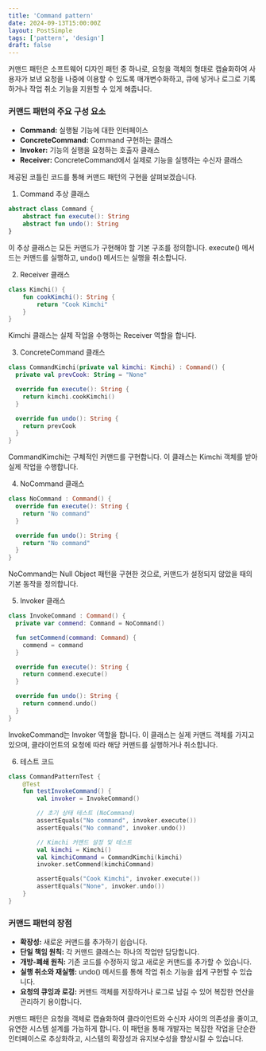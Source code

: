 ```yaml
---
title: 'Command pattern'
date: 2024-09-13T15:00:00Z
layout: PostSimple
tags: ['pattern', 'design']
draft: false
---
```


커맨드 패턴은 소프트웨어 디자인 패턴 중 하나로, 요청을 객체의 형태로 캡슐화하여 사용자가 보낸 요청을 나중에 이용할 수 있도록 매개변수화하고, 큐에 넣거나 로그로 기록하거나 작업 취소 기능을 지원할 수 있게 해줍니다.

### 커맨드 패턴의 주요 구성 요소

- **Command:** 실행될 기능에 대한 인터페이스
- **ConcreteCommand:** Command 구현하는 클래스
- **Invoker:** 기능의 실행을 요청하는 호출자 클래스
- **Receiver:** ConcreteCommand에서 실제로 기능을 실행하는 수신자 클래스

제공된 코틀린 코드를 통해 커맨드 패턴의 구현을 살펴보겠습니다.

1. Command 추상 클래스

```kotlin
abstract class Command {
    abstract fun execute(): String
    abstract fun undo(): String
}
```

이 추상 클래스는 모든 커맨드가 구현해야 할 기본 구조를 정의합니다. execute() 메서드는 커맨드를 실행하고, undo() 메서드는 실행을 취소합니다.

2. Receiver 클래스

```kotlin
class Kimchi() {
    fun cookKimchi(): String {
        return "Cook Kimchi"
    }
}
```

Kimchi 클래스는 실제 작업을 수행하는 Receiver 역할을 합니다.

3. ConcreteCommand 클래스

```kotlin
class CommandKimchi(private val kimchi: Kimchi) : Command() {
  private val prevCook: String = "None"

  override fun execute(): String {
    return kimchi.cookKimchi()
  }

  override fun undo(): String {
    return prevCook
  }
}
```

CommandKimchi는 구체적인 커맨드를 구현합니다. 이 클래스는 Kimchi 객체를 받아 실제 작업을 수행합니다.

4. NoCommand 클래스

```kotlin
class NoCommand : Command() {
  override fun execute(): String {
    return "No command"
  }

  override fun undo(): String {
    return "No command"
  }
}
```

NoCommand는 Null Object 패턴을 구현한 것으로, 커맨드가 설정되지 않았을 때의 기본 동작을 정의합니다.

5. Invoker 클래스

```kotlin
class InvokeCommand : Command() {
  private var commend: Command = NoCommand()

  fun setCommend(command: Command) {
    commend = command
  }

  override fun execute(): String {
    return commend.execute()
  }

  override fun undo(): String {
    return commend.undo()
  }
}
```

InvokeCommand는 Invoker 역할을 합니다. 이 클래스는 실제 커맨드 객체를 가지고 있으며, 클라이언트의 요청에 따라 해당 커맨드를 실행하거나 취소합니다.

6. 테스트 코드

```kotlin
class CommandPatternTest {
    @Test
    fun testInvokeCommand() {
        val invoker = InvokeCommand()

        // 초기 상태 테스트 (NoCommand)
        assertEquals("No command", invoker.execute())
        assertEquals("No command", invoker.undo())

        // Kimchi 커맨드 설정 및 테스트
        val kimchi = Kimchi()
        val kimchiCommand = CommandKimchi(kimchi)
        invoker.setCommend(kimchiCommand)

        assertEquals("Cook Kimchi", invoker.execute())
        assertEquals("None", invoker.undo())
    }
}
```

### 커맨드 패턴의 장점

- **확장성:** 새로운 커맨드를 추가하기 쉽습니다.
- **단일 책임 원칙:** 각 커맨드 클래스는 하나의 작업만 담당합니다.
- **개방-폐쇄 원칙:** 기존 코드를 수정하지 않고 새로운 커맨드를 추가할 수 있습니다.
- **실행 취소와 재실행:** undo() 메서드를 통해 작업 취소 기능을 쉽게 구현할 수 있습니다.
- **요청의 큐잉과 로깅:** 커맨드 객체를 저장하거나 로그로 남길 수 있어 복잡한 연산을 관리하기 용이합니다.

커맨드 패턴은 요청을 객체로 캡슐화하여 클라이언트와 수신자 사이의 의존성을 줄이고, 유연한 시스템 설계를 가능하게 합니다. 이 패턴을 통해 개발자는 복잡한 작업을 단순한 인터페이스로 추상화하고, 시스템의 확장성과 유지보수성을 향상시킬 수 있습니다.
